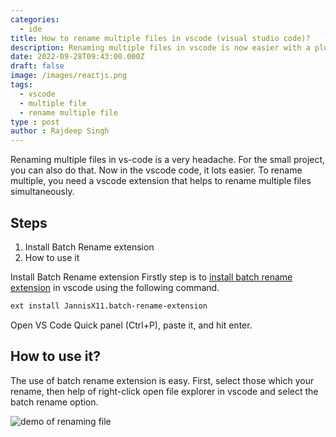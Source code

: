 ```yaml
---
categories:
  - ide
title: How to rename multiple files in vscode (visual studio code)?
description: Renaming multiple files in vscode is now easier with a plugin.
date: 2022-09-28T09:43:00.000Z
draft: false
image: /images/reactjs.png
tags:
  - vscode
  - multiple file
  - rename multiple file
type : post
author : Rajdeep Singh
---
```


Renaming multiple files in vs-code is a very headache. For the small project, you can also do that.
Now in the vscode code, it lots easier. To rename multiple, you need a vscode extension that helps to rename multiple files simultaneously. 

## Steps

1. Install Batch Rename extension
2. How to use it

Install Batch Rename extension
Firstly step is to [install batch rename extension](https://marketplace.visualstudio.com/items?itemName=JannisX11.batch-rename-extension) in vscode using the following command.

```bash
ext install JannisX11.batch-rename-extension
```

Open VS Code Quick panel (Ctrl+P), paste it, and hit enter.

## How to use it?

The use of batch rename extension is easy. First, select those which your rename, then help of right-click open file explorer in vscode and select the batch rename option.

![demo of renaming file](/images/rename-multiple-file.gif)

